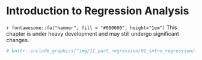 # Introduction to Regression Analysis

<!-- 
Hidden comments placeholder
---------------------------

To preview:
bookdown::preview_chapter("chapters/11_part_regression/01_intro_regression.Rmd")

Copy and paste:
👆**Here's what we did above:**
-->

::: under-construction
`r fontawesome::fa("hammer", fill = "#000000", height="1em")` This chapter is under heavy development and may still undergo significant changes.
:::

```r
# knitr::include_graphics("img/11_part_regression/01_intro_regression/figure.png")
```


